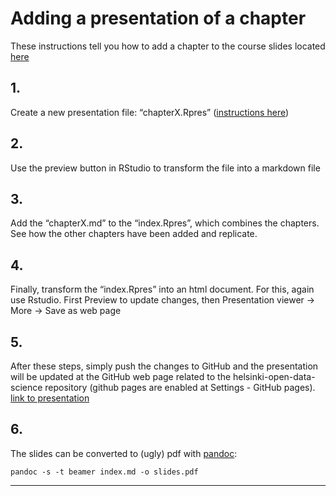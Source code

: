 
# Adding a presentation of a chapter

These instructions tell you how to add a chapter to the course slides located [here](https://tuomonieminen.github.io/Helsinki-Open-Data-Science/)

## 1.  
Create a new presentation file: "chapterX.Rpres" ([instructions here](https://support.rstudio.com/hc/en-us/articles/200486468-Authoring-R-Presentations))  

##  2.  
Use the preview button in RStudio to transform the file into a markdown file

## 3.  
Add the "chapterX.md" to the "index.Rpres", which combines the chapters. See how the other chapters have been added and replicate.  

## 4.  
Finally, transform the "index.Rpres" into an html document. For this, again use Rstudio. First Preview to update changes, then Presentation viewer -> More -> Save as web page 

## 5.  
After these steps, simply push the changes to GitHub and the presentation will be updated at the GitHub web page related to the helsinki-open-data-science repository (github pages are enabled at Settings - GitHub pages). [link to presentation](https://tuomonieminen.github.io/Helsinki-Open-Data-Science/)

## 6. 
The slides can be converted to (ugly) pdf with [pandoc](http://pandoc.org): 

`pandoc -s -t beamer index.md -o slides.pdf`

<hr>